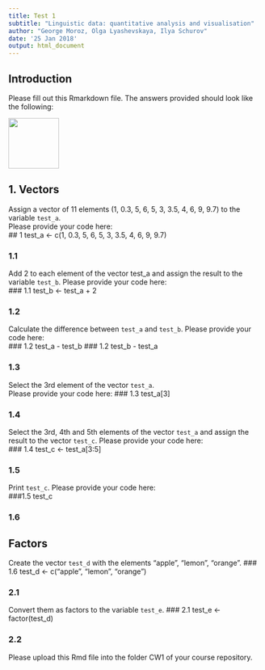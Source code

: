 ```yaml
---
title: Test 1
subtitle: "Linguistic data: quantitative analysis and visualisation"
author: "George Moroz, Olga Lyashevskaya, Ilya Schurov"
date: '25 Jan 2018'
output: html_document
---
```


## Introduction
Please fill out this Rmarkdown file. The answers provided should look like the following:  

<img src="https://agricolamz.github.io/2018-MAG_R_course/img/Test1_example.png" width=100>

## 1. Vectors
Assign a vector of 11 elements (1, 0.3, 5, 6, 5, 3, 3.5, 4, 6, 9, 9.7) to the variable `test_a`.  
Please provide your code here:  
## 1  test_a <- c(1, 0.3, 5, 6, 5, 3, 3.5, 4, 6, 9, 9.7)

### 1.1  

Add 2 to each element of the vector test_a and assign the result to the variable `test_b`. Please provide your code here:  
### 1.1 test_b <- test_a + 2

### 1.2   

Calculate the difference between `test_a` and `test_b`. Please provide your code here:  
### 1.2 test_a - test_b
### 1.2 test_b - test_a

### 1.3  

Select the 3rd element of the vector `test_a`.  
Please provide your code here:
### 1.3 test_a[3]

### 1.4  

Select the 3rd, 4th and 5th elements of the vector `test_a` and assign the result to the vector `test_c`.
Please provide your code here:  
### 1.4 test_c <- test_a[3:5]

### 1.5  

Print `test_c`.
Please provide your code here:  
###1.5 test_c

### 1.6   

## Factors

Create the vector `test_d` with the elements "apple", "lemon", "orange".
### 1.6 test_d <- c("apple", "lemon", "orange")

### 2.1   

Convert them as factors to the variable `test_e`. 
### 2.1 test_e <- factor(test_d)

### 2.2   

Please upload this Rmd file into the folder CW1 of your course repository.
